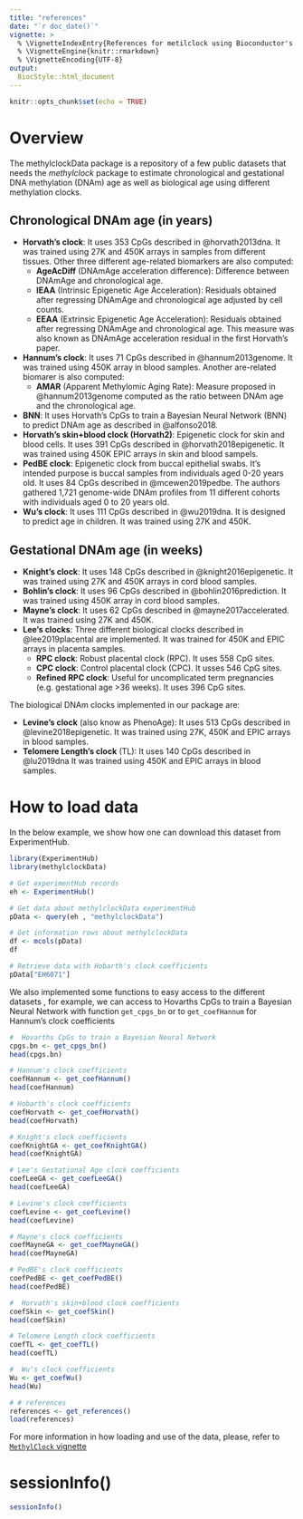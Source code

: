 ---
title: "references"
date: "`r doc_date()`"
vignette: >
  % \VignetteIndexEntry{References for metilclock using Bioconductor's ExperimentHub}
  % \VignetteEngine{knitr::rmarkdown}
  % \VignetteEncoding{UTF-8}
output: 
  BiocStyle::html_document
---

```{r setup, include=FALSE}
knitr::opts_chunk$set(echo = TRUE)
```

# Overview

The methylclockData package is a repository of a few public datasets that
needs the *methylclock* package to estimate chronological and gestational DNA 
methylation (DNAm) age as well as biological age using different methylation clocks.


## Chronological DNAm age (in years)

- **Horvath's clock**: It uses 353 CpGs described in @horvath2013dna. It was trained using 27K and 450K arrays in samples from different tissues. Other three different age-related biomarkers are also computed:
     - **AgeAcDiff** (DNAmAge acceleration difference): Difference between DNAmAge and chronological age.
     - **IEAA** (Intrinsic Epigenetic Age Acceleration): Residuals obtained after regressing DNAmAge and chronological age adjusted by cell counts.  
     - **EEAA** (Extrinsic Epigenetic Age Acceleration): Residuals obtained after regressing DNAmAge and chronological age. This measure was also known as DNAmAge acceleration residual in the first Horvath's paper.
- **Hannum's clock**: It uses 71 CpGs described in @hannum2013genome. It was trained using 450K array in blood samples. Another are-related biomarer is also computed:
     - **AMAR** (Apparent Methylomic Aging Rate): Measure proposed in @hannum2013genome computed as the ratio between DNAm age and the chronological age.
- **BNN**: It uses Horvath's CpGs to train a Bayesian Neural Network (BNN) to predict DNAm age as described in @alfonso2018.
- **Horvath's skin+blood clock (Horvath2)**: Epigenetic clock for skin and blood cells. It uses 391 CpGs described in @horvath2018epigenetic. It was trained using 450K EPIC arrays in skin and blood sampels.
- **PedBE clock**: Epigenetic clock from buccal epithelial swabs. It's intended purpose is buccal samples from individuals aged 0-20 years old. It uses 84 CpGs described in @mcewen2019pedbe. The authors gathered 1,721 genome-wide DNAm profiles from 11 different cohorts with individuals aged 0 to 20 years old. 
- **Wu's clock**: It uses 111 CpGs described in @wu2019dna. It is designed to predict age in children. It was trained using 27K and 450K.

## Gestational DNAm age (in weeks)

- **Knight's clock**: It uses 148 CpGs described in @knight2016epigenetic. It was trained using 27K and 450K arrays in cord blood samples.
- **Bohlin's clock**: It uses 96 CpGs described in @bohlin2016prediction. It was trained using 450K array in cord blood samples.
- **Mayne's clock**: It uses 62 CpGs described in @mayne2017accelerated. It was trained using 27K and 450K.
- **Lee's clocks**: Three different biological clocks described in @lee2019placental are implemented. It was trained for 450K and EPIC arrays in placenta samples.
     - **RPC clock**: Robust placental clock (RPC). It uses 558 CpG sites.
     - **CPC clock**: Control placental clock (CPC). It usses 546 CpG sites.
     - **Refined RPC clock**: Useful for uncomplicated term pregnancies (e.g. gestational age >36 weeks). It uses 396 CpG sites.


The biological DNAm clocks implemented in our package are:

- **Levine's clock** (also know as PhenoAge): It uses 513 CpGs described in @levine2018epigenetic. It was trained using 27K, 450K and EPIC arrays in blood samples.
- **Telomere Length's clock** (TL): It uses 140 CpGs described in @lu2019dna It was trained using 450K and EPIC arrays in blood samples.


# How to load data

In the below example, we show how one can download this dataset from 
ExperimentHub.

```{r get_experimenthub, warning = FALSE, message=FALSE}
library(ExperimentHub)
library(methylclockData)

# Get experimentHub records
eh <- ExperimentHub()

# Get data about methylclockData experimentHub
pData <- query(eh , "methylclockData")

# Get information rows about methylclockData
df <- mcols(pData)
df

# Retrieve data with Hobarth's clock coefficients
pData["EH6071"]


```

We also implemented some functions to easy access to the different datasets , for example, we can access to Hovarths CpGs to train a Bayesian Neural Network with function `get_cpgs_bn` or to `get_coefHannum` for Hannum's clock coefficients

```{r get_Clocks, warning = FALSE, message=FALSE}

#  Hovarths CpGs to train a Bayesian Neural Network
cpgs.bn <- get_cpgs_bn()
head(cpgs.bn)

# Hannum's clock coefficients
coefHannum <- get_coefHannum()
head(coefHannum)

# Hobarth's clock coefficients
coefHorvath <- get_coefHorvath()
head(coefHorvath)

# Knight's clock coefficients
coefKnightGA <- get_coefKnightGA()
head(coefKnightGA)

# Lee's Gestational Age clock coefficients
coefLeeGA <- get_coefLeeGA()
head(coefLeeGA)

# Levine's clock coefficients
coefLevine <- get_coefLevine()
head(coefLevine)

# Mayne's clock coefficients
coefMayneGA <- get_coefMayneGA()
head(coefMayneGA)

# PedBE's clock coefficients
coefPedBE <- get_coefPedBE()
head(coefPedBE)

#  Horvath's skin+blood clock coefficients
coefSkin <- get_coefSkin()
head(coefSkin)

# Telomere Length clock coefficients
coefTL <- get_coefTL()
head(coefTL)

#  Wu's clock coefficients
Wu <- get_coefWu()
head(Wu)

# # references
references <- get_references()
load(references)

```


For more information in how loading and use of the data, please, refer to [`MethylClock` vignette](https://github.com/isglobal-brge/methylclock) 


# sessionInfo()

```{r sessionInfo}
sessionInfo()
```
